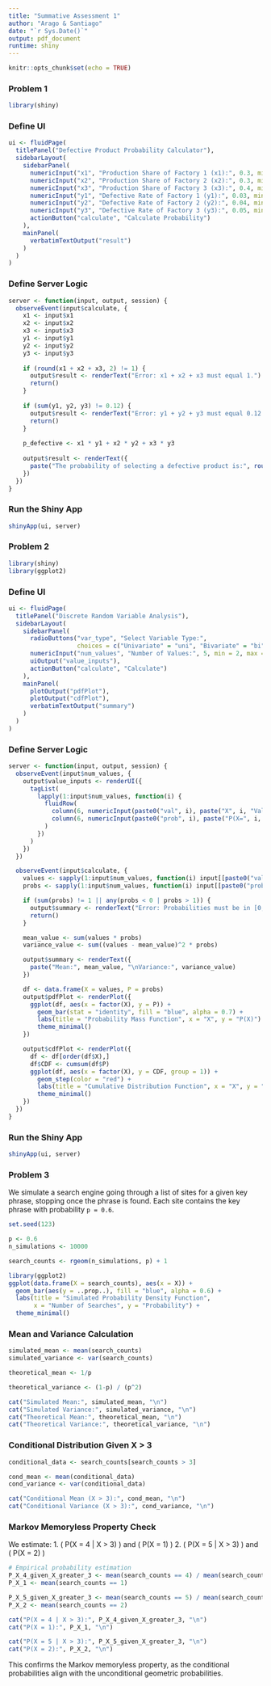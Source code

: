 ---
title: "Summative Assessment 1"
author: "Arago & Santiago"
date: "`r Sys.Date()`"
output: pdf_document
runtime: shiny
---

```{r setup, include=FALSE}
knitr::opts_chunk$set(echo = TRUE)
```
### Problem 1

```{r}
library(shiny)
```

### Define UI

```{r}
ui <- fluidPage(
  titlePanel("Defective Product Probability Calculator"),
  sidebarLayout(
    sidebarPanel(
      numericInput("x1", "Production Share of Factory 1 (x1):", 0.3, min = 0.1, max = 0.4),
      numericInput("x2", "Production Share of Factory 2 (x2):", 0.3, min = 0.1, max = 0.4),
      numericInput("x3", "Production Share of Factory 3 (x3):", 0.4, min = 0.1, max = 0.4),
      numericInput("y1", "Defective Rate of Factory 1 (y1):", 0.03, min = 0.01, max = 0.05),
      numericInput("y2", "Defective Rate of Factory 2 (y2):", 0.04, min = 0.01, max = 0.05),
      numericInput("y3", "Defective Rate of Factory 3 (y3):", 0.05, min = 0.01, max = 0.05),
      actionButton("calculate", "Calculate Probability")
    ),
    mainPanel(
      verbatimTextOutput("result")
    )
  )
)
```

### Define Server Logic

```{r}
server <- function(input, output, session) {
  observeEvent(input$calculate, {
    x1 <- input$x1
    x2 <- input$x2
    x3 <- input$x3
    y1 <- input$y1
    y2 <- input$y2
    y3 <- input$y3
    
    if (round(x1 + x2 + x3, 2) != 1) {
      output$result <- renderText("Error: x1 + x2 + x3 must equal 1.")
      return()
    }
    
    if (sum(y1, y2, y3) != 0.12) {
      output$result <- renderText("Error: y1 + y2 + y3 must equal 0.12.")
      return()
    }
    
    p_defective <- x1 * y1 + x2 * y2 + x3 * y3
    
    output$result <- renderText({
      paste("The probability of selecting a defective product is:", round(p_defective, 4))
    })
  })
}
```

### Run the Shiny App

```{r}
shinyApp(ui, server)
```

### Problem 2 

```{r}
library(shiny)
library(ggplot2)
```

### Define UI

```{r}
ui <- fluidPage(
  titlePanel("Discrete Random Variable Analysis"),
  sidebarLayout(
    sidebarPanel(
      radioButtons("var_type", "Select Variable Type:",
                   choices = c("Univariate" = "uni", "Bivariate" = "bi")),
      numericInput("num_values", "Number of Values:", 5, min = 2, max = 10),
      uiOutput("value_inputs"),
      actionButton("calculate", "Calculate")
    ),
    mainPanel(
      plotOutput("pdfPlot"),
      plotOutput("cdfPlot"),
      verbatimTextOutput("summary")
    )
  )
)
```

### Define Server Logic

```{r}
server <- function(input, output, session) {
  observeEvent(input$num_values, {
    output$value_inputs <- renderUI({
      tagList(
        lapply(1:input$num_values, function(i) {
          fluidRow(
            column(6, numericInput(paste0("val", i), paste("X", i, "Value"), value = i)),
            column(6, numericInput(paste0("prob", i), paste("P(X=", i, ")"), value = 1/input$num_values, min = 0, max = 1))
          )
        })
      )
    })
  })

  observeEvent(input$calculate, {
    values <- sapply(1:input$num_values, function(i) input[[paste0("val", i)]])
    probs <- sapply(1:input$num_values, function(i) input[[paste0("prob", i)]])

    if (sum(probs) != 1 || any(probs < 0 | probs > 1)) {
      output$summary <- renderText("Error: Probabilities must be in [0,1] and sum to 1.")
      return()
    }

    mean_value <- sum(values * probs)
    variance_value <- sum((values - mean_value)^2 * probs)

    output$summary <- renderText({
      paste("Mean:", mean_value, "\nVariance:", variance_value)
    })

    df <- data.frame(X = values, P = probs)
    output$pdfPlot <- renderPlot({
      ggplot(df, aes(x = factor(X), y = P)) +
        geom_bar(stat = "identity", fill = "blue", alpha = 0.7) +
        labs(title = "Probability Mass Function", x = "X", y = "P(X)") +
        theme_minimal()
    })

    output$cdfPlot <- renderPlot({
      df <- df[order(df$X),]
      df$CDF <- cumsum(df$P)
      ggplot(df, aes(x = factor(X), y = CDF, group = 1)) +
        geom_step(color = "red") +
        labs(title = "Cumulative Distribution Function", x = "X", y = "F(X)") +
        theme_minimal()
    })
  })
}
```

### Run the Shiny App

```{r}
shinyApp(ui, server)
```

### Problem 3

We simulate a search engine going through a list of sites for a given key phrase, stopping once the phrase is found. Each site contains the key phrase with probability `p = 0.6`.

```{r}
set.seed(123)

p <- 0.6
n_simulations <- 10000

search_counts <- rgeom(n_simulations, p) + 1

library(ggplot2)
ggplot(data.frame(X = search_counts), aes(x = X)) +
  geom_bar(aes(y = ..prop..), fill = "blue", alpha = 0.6) +
  labs(title = "Simulated Probability Density Function",
       x = "Number of Searches", y = "Probability") +
  theme_minimal()
```

### Mean and Variance Calculation

```{r}
simulated_mean <- mean(search_counts)
simulated_variance <- var(search_counts)

theoretical_mean <- 1/p

theoretical_variance <- (1-p) / (p^2)
```

```{r, echo=FALSE}
cat("Simulated Mean:", simulated_mean, "\n")
cat("Simulated Variance:", simulated_variance, "\n")
cat("Theoretical Mean:", theoretical_mean, "\n")
cat("Theoretical Variance:", theoretical_variance, "\n")
```

### Conditional Distribution Given X > 3

```{r}
conditional_data <- search_counts[search_counts > 3]

cond_mean <- mean(conditional_data)
cond_variance <- var(conditional_data)
```

```{r, echo=FALSE}
cat("Conditional Mean (X > 3):", cond_mean, "\n")
cat("Conditional Variance (X > 3):", cond_variance, "\n")
```

### Markov Memoryless Property Check

We estimate:
1. \( P(X = 4 | X > 3) \) and \( P(X = 1) \)
2. \( P(X = 5 | X > 3) \) and \( P(X = 2) \)

```{r}
# Empirical probability estimation
P_X_4_given_X_greater_3 <- mean(search_counts == 4) / mean(search_counts > 3)
P_X_1 <- mean(search_counts == 1)

P_X_5_given_X_greater_3 <- mean(search_counts == 5) / mean(search_counts > 3)
P_X_2 <- mean(search_counts == 2)
```

```{r, echo=FALSE}
cat("P(X = 4 | X > 3):", P_X_4_given_X_greater_3, "\n")
cat("P(X = 1):", P_X_1, "\n")

cat("P(X = 5 | X > 3):", P_X_5_given_X_greater_3, "\n")
cat("P(X = 2):", P_X_2, "\n")
```

This confirms the Markov memoryless property, as the conditional probabilities align with the unconditional geometric probabilities.

